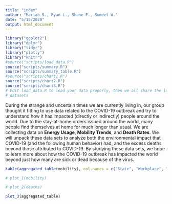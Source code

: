 ```yaml
---
title: "index"
author: "Mariah S., Ryan L., Shane F., Sumeet W."
date: "5/15/2020"
output: html_document
---
```


```r
library("ggplot2")
library("dplyr")
library("tidyr")
library("plotly")
library("knitr")
#source("scripts/load_data.R")
source("scripts/summary.R")
source("scripts/summary_table.R")
#source("scripts/chart1.R")
source("scripts/chart2.R")
source("scripts/chart3.R")
# Edit load_data.R to load your data properly, then we all share the loaded
# datasets
```

During the strange and uncertain times we are currently living in, our group thought it fitting to use data related to the COVID-19 outbreak and try to understand how it has impacted (directly or indirectly) people around the world. Due to the stay-at-home orders issued around the world, many people find themselves at home for much longer than usual. We are collecting data on **Energy Usage**, **Mobility Trends**, and **Death Rates**. We will unpack these data sets to analyze both the environmental impact that COVID-19 (and the following human behavior) had, and the excess deaths beyond those attributed to COVID-19. By studying these data sets, we hope to learn more about how the COVID-19 outbreak has impacted the world beyond just how many are sick or dead because of the virus.

``` r
kable(aggregated_table(mobility), col.names = c("State", "Workplace", "Parks", "Grocery", "Retail", "Transit"))
```

```r
# plot_1(mobility)
```

```r
# plot_2(deaths)
```

```r
plot_3(aggregated_table)
```
